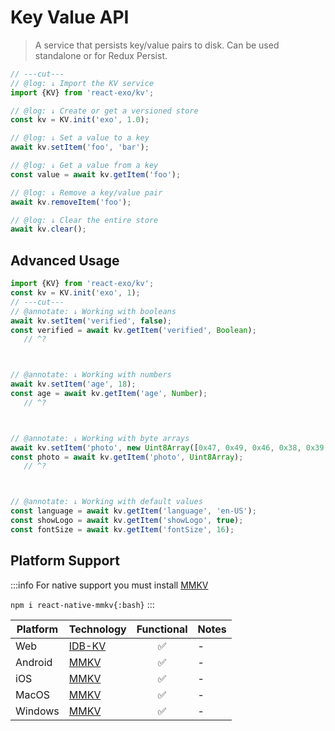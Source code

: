 # Key Value API

> A service that persists key/value pairs to disk. Can be used standalone or for Redux Persist.

```ts twoslash
// ---cut---
// @log: ↓ Import the KV service
import {KV} from 'react-exo/kv';

// @log: ↓ Create or get a versioned store
const kv = KV.init('exo', 1.0);

// @log: ↓ Set a value to a key
await kv.setItem('foo', 'bar');

// @log: ↓ Get a value from a key
const value = await kv.getItem('foo');

// @log: ↓ Remove a key/value pair
await kv.removeItem('foo');

// @log: ↓ Clear the entire store
await kv.clear();

```

## Advanced Usage

```ts twoslash
import {KV} from 'react-exo/kv';
const kv = KV.init('exo', 1);
// ---cut---
// @annotate: ↓ Working with booleans
await kv.setItem('verified', false);
const verified = await kv.getItem('verified', Boolean);
   // ^?



// @annotate: ↓ Working with numbers
await kv.setItem('age', 18);
const age = await kv.getItem('age', Number);
   // ^?



// @annotate: ↓ Working with byte arrays
await kv.setItem('photo', new Uint8Array([0x47, 0x49, 0x46, 0x38, 0x39, 0x61, 0x01, 0x00, 0x01, 0x00, 0x80, 0x00, 0x00, 0x00, 0x00, 0x00, 0xFF, 0xFF, 0xFF, 0x2C, 0x00, 0x00, 0x00, 0x01, 0x00, 0x01, 0x00, 0x00, 0x00]));
const photo = await kv.getItem('photo', Uint8Array);
   // ^?



// @annotate: ↓ Working with default values
const language = await kv.getItem('language', 'en-US');
const showLogo = await kv.getItem('showLogo', true);
const fontSize = await kv.getItem('fontSize', 16);

```



## Platform Support

:::info
For native support you must install [MMKV](https://rnmmkv.vercel.app)

`npm i react-native-mmkv{:bash}`
:::

| Platform | Technology | Functional | Notes |
| -------- | ---------- | :--------: | ----- |
| Web | [IDB-KV](https://github.com/jakearchibald/idb-KV) | ✅ | - |
| Android | [MMKV](https://rnmmkv.vercel.app) | ✅ | - |
| iOS | [MMKV](https://rnmmkv.vercel.app) | ✅ | - |
| MacOS | [MMKV](https://rnmmkv.vercel.app) | ✅ | - |
| Windows | [MMKV](https://rnmmkv.vercel.app) | ✅ | - |
